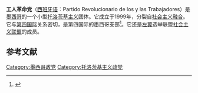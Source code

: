 {{for|1976年－1996年墨西哥存在的工人革命党|工人革命党 (墨西哥)}}
'''工人革命党'''（[[西班牙语|西班牙语]]：Partido Revolucionario de los y las Trabajadores）是[[墨西哥|墨西哥]]的一个小型[[托洛茨基主义|托洛茨基主义]]团体。它成立于1999年，分裂自[[社会主义融合|社会主义融合]]。它与[[第四国际|第四国际]]关系密切，是第四国际的墨西哥支部<ref>{{Cite web |url=https://fourth.international/organisations |title=Organisations |access-date=2020-10-03 |archive-date=2020-11-30 |archive-url=https://web.archive.org/web/20201130010510/https://fourth.international/organisations |dead-url=no }}</ref>。它还是[[左翼|左翼]]选举联盟[[社会主义联盟_(墨西哥)|社会主义联盟]]的成员。

==参考文献==
{{reflist}}

[[Category:墨西哥政党|Category:墨西哥政党]]
[[Category:托洛茨基主义政党|Category:托洛茨基主义政党]]